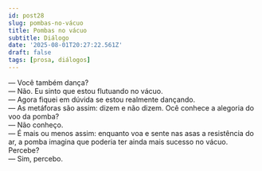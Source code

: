 ```yaml
---
id: post28
slug: pombas-no-vácuo
title: Pombas no vácuo
subtitle: Diálogo
date: '2025-08-01T20:27:22.561Z'
draft: false
tags: [prosa, diálogos]
---
```


— Você também dança?  
— Não. Eu sinto que estou flutuando no vácuo.  
— Agora fiquei em dúvida se estou realmente dançando.  
— As metáforas são assim: dizem e não dizem. Ocê conhece a alegoria do voo da pomba?  
— Não conheço.  
— É mais ou menos assim: enquanto voa e sente nas asas 
a resistência do ar, a pomba imagina que poderia ter ainda mais sucesso no vácuo. Percebe?  
— Sim, percebo.
